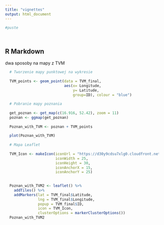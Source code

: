 ```yaml
---
title: "vignettes"
output: html_document
---
```


```r


#puste 




```

## R Markdown

dwa sposoby na mapy z TVM 


```r

  # Tworzenie mapy punktowej na wykresie 
  
  TVM_points <- geom_point(data = TVM_final,
                           aes(x= Longitude,
                               y= Latitude,
                               group=ID), colour = "blue")
  
  # Pobranie mapy poznania 
  
  get_poznan <- get_map(c(16.916, 52.42), zoom = 11) 
  poznan <- ggmap(get_poznan)
  
  Poznan_with_TVM <- poznan + TVM_points
  
  plot(Poznan_with_TVM)
  
  # Mapa Leaflet
  
  TVM_Icon <- makeIcon(iconUrl = "https://d30y9cdsu7xlg0.cloudfront.net/png/44651-200.png",
                       iconWidth = 25, 
                       iconHeight = 30,
                       iconAnchorX = 15, 
                       iconAnchorY = 25)
  
  
  Poznan_with_TVM2 <- leaflet() %>%
    addTiles() %>%  
    addMarkers(lat = TVM_final$Latitude, 
               lng = TVM_final$Longitude, 
               popup = TVM_final$ID,
               icon = TVM_Icon,
               clusterOptions = markerClusterOptions())
  Poznan_with_TVM2



```

##



```r





```






```r

```




```r





```





```r






```




```r






```



```r





```

